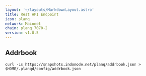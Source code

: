 ```yaml
---
layout: '~/layouts/MarkdownLayout.astro'
title: Rest API Endpoint
icon: planq
network: Mainnet
chain: planq_7070-2
version: v1.0.5
---
```

## Addrbook

```
curl -Ls https://snapshots.indonode.net/planq/addrbook.json > $HOME/.planqd/config/addrbook.json
```